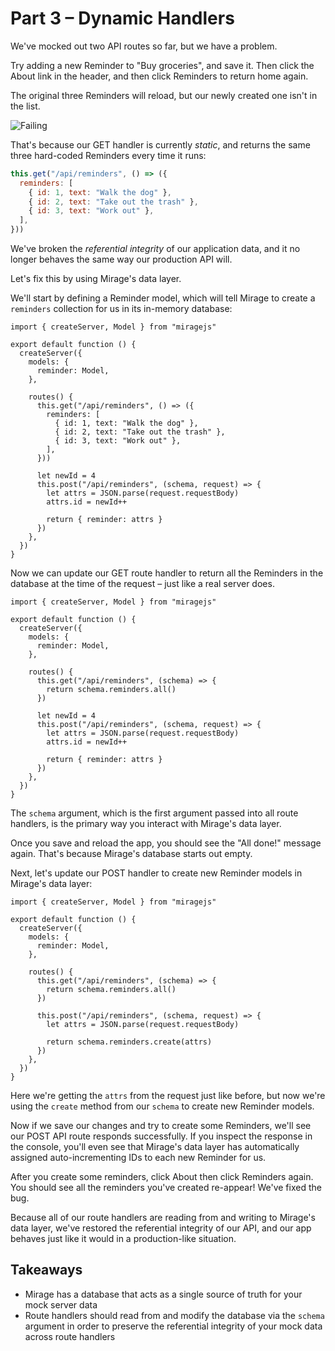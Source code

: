 # Part 3 – Dynamic Handlers

We've mocked out two API routes so far, but we have a problem.

Try adding a new Reminder to "Buy groceries", and save it. Then click the About link in the header, and then click Reminders to return home again.

The original three Reminders will reload, but our newly created one isn't in the list.

![Failing](../../assets/images/tutorial/part-3-failing.png)

That's because our GET handler is currently _static_, and returns the same three hard-coded Reminders every time it runs:

```js
this.get("/api/reminders", () => ({
  reminders: [
    { id: 1, text: "Walk the dog" },
    { id: 2, text: "Take out the trash" },
    { id: 3, text: "Work out" },
  ],
}))
```

We've broken the _referential integrity_ of our application data, and it no longer behaves the same way our production API will.

Let's fix this by using Mirage's data layer.

We'll start by defining a Reminder model, which will tell Mirage to create a `reminders` collection for us in its in-memory database:

```js{1,5-7}
import { createServer, Model } from "miragejs"

export default function () {
  createServer({
    models: {
      reminder: Model,
    },

    routes() {
      this.get("/api/reminders", () => ({
        reminders: [
          { id: 1, text: "Walk the dog" },
          { id: 2, text: "Take out the trash" },
          { id: 3, text: "Work out" },
        ],
      }))

      let newId = 4
      this.post("/api/reminders", (schema, request) => {
        let attrs = JSON.parse(request.requestBody)
        attrs.id = newId++

        return { reminder: attrs }
      })
    },
  })
}
```

Now we can update our GET route handler to return all the Reminders in the database at the time of the request – just like a real server does.

```js{10-12}
import { createServer, Model } from "miragejs"

export default function () {
  createServer({
    models: {
      reminder: Model,
    },

    routes() {
      this.get("/api/reminders", (schema) => {
        return schema.reminders.all()
      })

      let newId = 4
      this.post("/api/reminders", (schema, request) => {
        let attrs = JSON.parse(request.requestBody)
        attrs.id = newId++

        return { reminder: attrs }
      })
    },
  })
}
```

The `schema` argument, which is the first argument passed into all route handlers, is the primary way you interact with Mirage's data layer.

Once you save and reload the app, you should see the "All done!" message again. That's because Mirage's database starts out empty.

Next, let's update our POST handler to create new Reminder models in Mirage's data layer:

```js{14-18}
import { createServer, Model } from "miragejs"

export default function () {
  createServer({
    models: {
      reminder: Model,
    },

    routes() {
      this.get("/api/reminders", (schema) => {
        return schema.reminders.all()
      })

      this.post("/api/reminders", (schema, request) => {
        let attrs = JSON.parse(request.requestBody)

        return schema.reminders.create(attrs)
      })
    },
  })
}
```

Here we're getting the `attrs` from the request just like before, but now we're using the `create` method from our `schema` to create new Reminder models.

Now if we save our changes and try to create some Reminders, we'll see our POST API route responds successfully. If you inspect the response in the console, you'll even see that Mirage's data layer has automatically assigned auto-incrementing IDs to each new Reminder for us.

After you create some reminders, click About then click Reminders again. You should see all the reminders you've created re-appear! We've fixed the bug.

Because all of our route handlers are reading from and writing to Mirage's data layer, we've restored the referential integrity of our API, and our app behaves just like it would in a production-like situation.

## Takeaways

- Mirage has a database that acts as a single source of truth for your mock server data
- Route handlers should read from and modify the database via the `schema` argument in order to preserve the referential integrity of your mock data across route handlers
